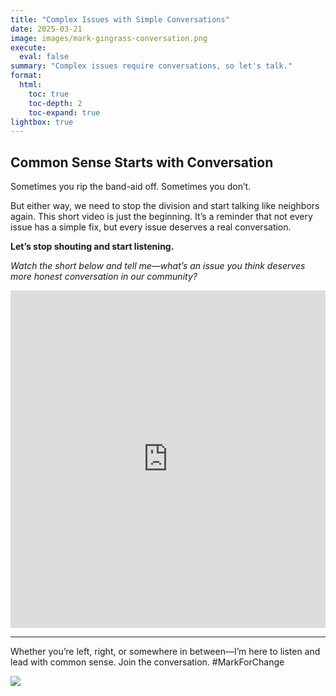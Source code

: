 ```yaml
---
title: "Complex Issues with Simple Conversations"
date: 2025-03-21
image: images/mark-gingrass-conversation.png
execute:
  eval: false
summary: "Complex issues require conversations, so let's talk."
format:
  html:
    toc: true
    toc-depth: 2
    toc-expand: true
lightbox: true
---
```


## Common Sense Starts with Conversation

Sometimes you rip the band-aid off. Sometimes you don’t.

But either way, we need to stop the division and start talking like neighbors again. This short video is just the beginning. It's a reminder that not every issue has a simple fix, but every issue deserves a real conversation.

**Let’s stop shouting and start listening.**

*Watch the short below and tell me—what’s an issue you think deserves more honest conversation in our community?*

```{=html}
<html>
<head>
<style>
  /* Make the iframe responsive */
  .video-container {
    position: relative;
    width: 100vw; /* Full viewport width */
    height: 56.25vw; /* Aspect ratio of 16:9 */
    max-width: 100%;
    max-height: 100vh; /* Ensures it doesn't exceed screen height */
  }
  
  .video-container iframe {
    position: absolute;
    width: 100%;
    height: 100%;
  }
</style>
</head>
<body>

<div class="video-container">
  <iframe src="https://youtube.com/shorts/Io3_Wrf6hvk" 
          title="YouTube video player" 
          frameborder="0" 
          allow="accelerometer; autoplay; clipboard-write; encrypted-media; gyroscope; picture-in-picture; web-share" 
          referrerpolicy="strict-origin-when-cross-origin" 
          allowfullscreen>
  </iframe>
</div>

</body>
</html>
```

------------------------------------------------------------------------

Whether you're left, right, or somewhere in between—I'm here to listen and lead with common sense. Join the conversation. #MarkForChange

![](images/mark-gingrass-conversation.png)
